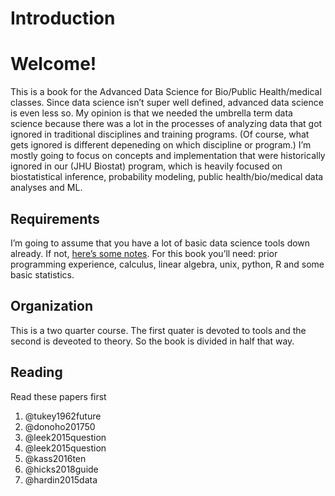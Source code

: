 # Introduction

# Welcome!

This is a book for the Advanced Data Science for Bio/Public Health/medical classes. Since data science isn't super well defined, advanced data science is even less so. My opinion is that we needed the umbrella term data science because there was a lot in the processes of analyzing data that got ignored in traditional disciplines and training programs. (Of course, what gets ignored is different depeneding on which discipline or program.)  I'm mostly going to focus on concepts and implementation that were historically ignored in our (JHU Biostat) program, which is heavily focused on biostatistical inference, probability modeling, public health/bio/medical data analyses and ML.

## Requirements
I'm going to assume that you have a lot of basic data science tools down already. If not, [here's some notes](https://smart-stats.github.io/ds4bio_book/book/_build/html/intro.html). For this book you'll need: prior programming experience, calculus, linear algebra, unix, python, R and some basic statistics.


## Organization

This is a two quarter course. The first quater is devoted to tools and the second is deveoted to theory. So the book is divided in half that way.

## Reading

Read these papers first

1. @tukey1962future
2. @donoho201750
3. @leek2015question
4. @leek2015question
5. @kass2016ten
6. @hicks2018guide
7. @hardin2015data
